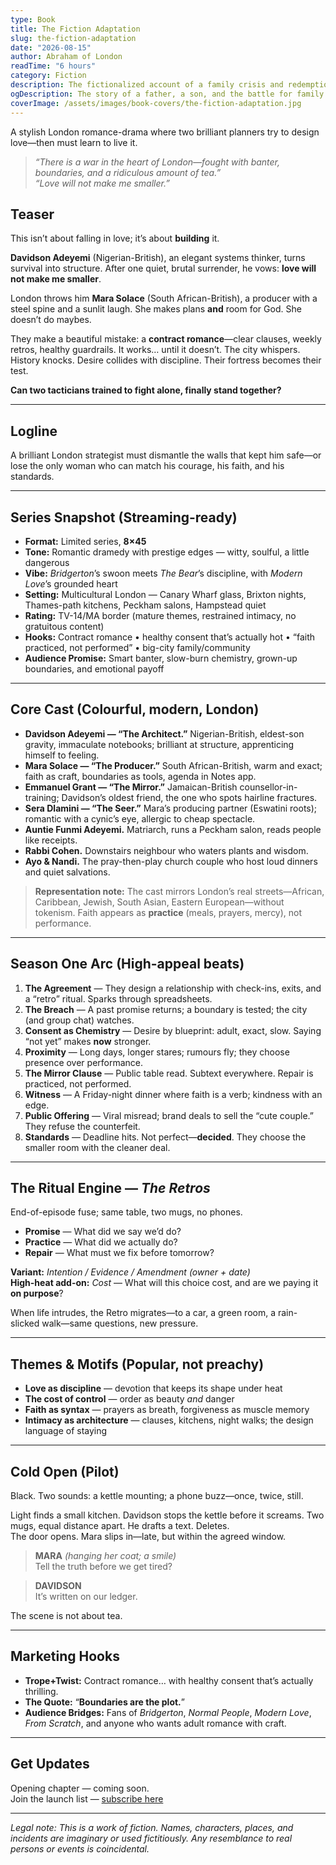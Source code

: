 ```yaml
---
type: Book
title: The Fiction Adaptation
slug: the-fiction-adaptation
date: "2026-08-15"
author: Abraham of London
readTime: "6 hours"
category: Fiction
description: The fictionalized account of a family crisis and redemption.
ogDescription: The story of a father, a son, and the battle for family legacy.
coverImage: /assets/images/book-covers/the-fiction-adaptation.jpg
---
```


A stylish London romance-drama where two brilliant planners try to design
love—then must learn to live it.

> *“There is a war in the heart of London—fought with banter, boundaries, and a ridiculous amount of tea.”*  
> *“Love will not make me smaller.”*

## Teaser

This isn’t about falling in love; it’s about **building** it.

**Davidson Adeyemi** (Nigerian-British), an elegant systems thinker, turns survival into structure. After one quiet, brutal surrender, he vows: **love will not make me smaller**.

London throws him **Mara Solace** (South African-British), a producer with a steel spine and a sunlit laugh. She makes plans **and** room for God. She doesn’t do maybes.

They make a beautiful mistake: a **contract romance**—clear clauses, weekly retros, healthy guardrails. It works… until it doesn’t. The city whispers. History knocks. Desire collides with discipline. Their fortress becomes their test.

**Can two tacticians trained to fight alone, finally stand together?**

---

## Logline

A brilliant London strategist must dismantle the walls that kept him safe—or lose the only woman who can match his courage, his faith, and his standards.

---

## Series Snapshot (Streaming-ready)

- **Format:** Limited series, **8×45**  
- **Tone:** Romantic dramedy with prestige edges — witty, soulful, a little dangerous  
- **Vibe:** *Bridgerton*’s swoon meets *The Bear*’s discipline, with *Modern Love*’s grounded heart  
- **Setting:** Multicultural London — Canary Wharf glass, Brixton nights, Thames-path kitchens, Peckham salons, Hampstead quiet  
- **Rating:** TV-14/MA border (mature themes, restrained intimacy, no gratuitous content)  
- **Hooks:** Contract romance • healthy consent that’s actually hot • “faith practiced, not performed” • big-city family/community  
- **Audience Promise:** Smart banter, slow-burn chemistry, grown-up boundaries, and emotional payoff

---

## Core Cast (Colourful, modern, London)

- **Davidson Adeyemi — “The Architect.”** Nigerian-British, eldest-son gravity, immaculate notebooks; brilliant at structure, apprenticing himself to feeling.  
- **Mara Solace — “The Producer.”** South African-British, warm and exact; faith as craft, boundaries as tools, agenda in Notes app.  
- **Emmanuel Grant — “The Mirror.”** Jamaican-British counsellor-in-training; Davidson’s oldest friend, the one who spots hairline fractures.  
- **Sera Dlamini — “The Seer.”** Mara’s producing partner (Eswatini roots); romantic with a cynic’s eye, allergic to cheap spectacle.  
- **Auntie Funmi Adeyemi.** Matriarch, runs a Peckham salon, reads people like receipts.  
- **Rabbi Cohen.** Downstairs neighbour who waters plants and wisdom.  
- **Ayo & Nandi.** The pray-then-play church couple who host loud dinners and quiet salvations.

> **Representation note:** The cast mirrors London’s real streets—African, Caribbean, Jewish, South Asian, Eastern European—without tokenism. Faith appears as **practice** (meals, prayers, mercy), not performance.

---

## Season One Arc (High-appeal beats)

1) **The Agreement** — They design a relationship with check-ins, exits, and a “retro” ritual. Sparks through spreadsheets.  
2) **The Breach** — A past promise returns; a boundary is tested; the city (and group chat) watches.  
3) **Consent as Chemistry** — Desire by blueprint: adult, exact, slow. Saying “not yet” makes **now** stronger.  
4) **Proximity** — Long days, longer stares; rumours fly; they choose presence over performance.  
5) **The Mirror Clause** — Public table read. Subtext everywhere. Repair is practiced, not performed.  
6) **Witness** — A Friday-night dinner where faith is a verb; kindness with an edge.  
7) **Public Offering** — Viral misread; brand deals to sell the “cute couple.” They refuse the counterfeit.  
8) **Standards** — Deadline hits. Not perfect—**decided**. They choose the smaller room with the cleaner deal.

---

## The Ritual Engine — *The Retros*

End-of-episode fuse; same table, two mugs, no phones.

- **Promise** — What did we say we’d do?  
- **Practice** — What did we actually do?  
- **Repair** — What must we fix before tomorrow?

**Variant:** *Intention / Evidence / Amendment (owner + date)*  
**High-heat add-on:** *Cost* — What will this choice cost, and are we paying it **on purpose**?

When life intrudes, the Retro migrates—to a car, a green room, a rain-slicked walk—same questions, new pressure.

---

## Themes & Motifs (Popular, not preachy)

- **Love as discipline** — devotion that keeps its shape under heat  
- **The cost of control** — order as beauty *and* danger  
- **Faith as syntax** — prayers as breath, forgiveness as muscle memory  
- **Intimacy as architecture** — clauses, kitchens, night walks; the design language of staying

---

## Cold Open (Pilot)

Black. Two sounds: a kettle mounting; a phone buzz—once, twice, still.

Light finds a small kitchen. Davidson stops the kettle before it screams. Two mugs, equal distance apart. He drafts a text. Deletes.  
The door opens. Mara slips in—late, but within the agreed window.

> **MARA** *(hanging her coat; a smile)*  
> Tell the truth before we get tired?

> **DAVIDSON**  
> It’s written on our ledger.

The scene is not about tea.

---

## Marketing Hooks

- **Trope+Twist:** Contract romance… with healthy consent that’s actually thrilling.  
- **The Quote:** “**Boundaries are the plot.**”  
- **Audience Bridges:** Fans of *Bridgerton*, *Normal People*, *Modern Love*, *From Scratch*, and anyone who wants adult romance with craft.

---

## Get Updates

Opening chapter — coming soon.  
Join the launch list — [subscribe here](/newsletter)

---

*Legal note: This is a work of fiction. Names, characters, places, and incidents are imaginary or used fictitiously. Any resemblance to real persons or events is coincidental.*
